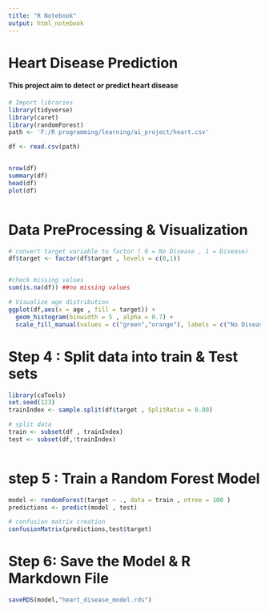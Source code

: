 ```yaml
---
title: "R Notebook"
output: html_notebook
---
```


# Heart Disease Prediction 
#### This project aim to detect or predict heart disease

```r
# Import libraries
library(tidyverse)
library(caret)
library(randomForest)
path <- 'F:/R programming/learning/ai_project/heart.csv'

df <- read.csv(path)


nrow(df)
summary(df)
head(df)
plot(df)



```
# Data PreProcessing & Visualization

```r
# convert target variable to factor ( 0 = No Disease , 1 = Disease)
df$target <- factor(df$target , levels = c(0,1))


#check missing values
sum(is.na(df)) ##no missing values 

# Visualize age distribution
ggplot(df,aes(x = age , fill = target)) + 
  geom_histogram(binwidth = 5 , alpha = 0.7) + 
  scale_fill_manual(values = c("green","orange"), labels = c("No Disease" , "Heart Disaease") )

```
# Step 4 : Split data into train & Test sets 

```r
library(caTools)
set.seed(123)
trainIndex <- sample.split(df$target , SplitRatio = 0.80)

# split data 
train <- subset(df , trainIndex)
test <- subset(df,!trainIndex)



```

# step 5 : Train a Random Forest Model 

```r
model <- randomForest(target ~ ., data = train , ntree = 100 )
predictions <- predict(model , test) 

# confusion matrix creation
confusionMatrix(predictions,test$target)

```

# Step 6: Save the Model & R Markdown File 

```r
saveRDS(model,"heart_disease_model.rds")
```



